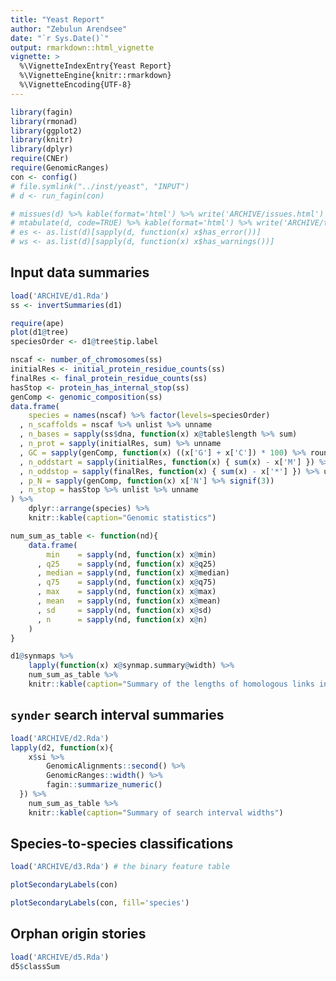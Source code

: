 ```yaml
---
title: "Yeast Report"
author: "Zebulun Arendsee"
date: "`r Sys.Date()`"
output: rmarkdown::html_vignette
vignette: >
  %\VignetteIndexEntry{Yeast Report}
  %\VignetteEngine{knitr::rmarkdown}
  %\VignetteEncoding{UTF-8}
---
```


```r
library(fagin)
library(rmonad)
library(ggplot2)
library(knitr)
library(dplyr)
require(CNEr)
require(GenomicRanges)
con <- config()
# file.symlink("../inst/yeast", "INPUT")
# d <- run_fagin(con)
```

```r
# missues(d) %>% kable(format='html') %>% write('ARCHIVE/issues.html')
# mtabulate(d, code=TRUE) %>% kable(format='html') %>% write('ARCHIVE/table.html')
# es <- as.list(d)[sapply(d, function(x) x$has_error())]
# ws <- as.list(d)[sapply(d, function(x) x$has_warnings())]
```

## Input data summaries

```r
load('ARCHIVE/d1.Rda')
ss <- invertSummaries(d1)
```

```r
require(ape)
plot(d1@tree)
speciesOrder <- d1@tree$tip.label
```

```r
nscaf <- number_of_chromosomes(ss)
initialRes <- initial_protein_residue_counts(ss)
finalRes <- final_protein_residue_counts(ss)
hasStop <- protein_has_internal_stop(ss)
genComp <- genomic_composition(ss)
data.frame(
    species = names(nscaf) %>% factor(levels=speciesOrder)
  , n_scaffolds = nscaf %>% unlist %>% unname
  , n_bases = sapply(ss$dna, function(x) x@table$length %>% sum)
  , n_prot = sapply(initialRes, sum) %>% unname
  , GC = sapply(genComp, function(x) ((x['G'] + x['C']) * 100) %>% round)
  , n_oddstart = sapply(initialRes, function(x) { sum(x) - x['M'] }) %>% unname
  , n_oddstop = sapply(finalRes, function(x) { sum(x) - x['*'] }) %>% unname
  , p_N = sapply(genComp, function(x) x['N'] %>% signif(3))
  , n_stop = hasStop %>% unlist %>% unname
) %>%
    dplyr::arrange(species) %>%
    knitr::kable(caption="Genomic statistics")
```

```r
num_sum_as_table <- function(nd){
    data.frame(
        min    = sapply(nd, function(x) x@min)
      , q25    = sapply(nd, function(x) x@q25)
      , median = sapply(nd, function(x) x@median)
      , q75    = sapply(nd, function(x) x@q75)
      , max    = sapply(nd, function(x) x@max)
      , mean   = sapply(nd, function(x) x@mean)
      , sd     = sapply(nd, function(x) x@sd)
      , n      = sapply(nd, function(x) x@n)
    )
}

d1@synmaps %>%
    lapply(function(x) x@synmap.summary@width) %>%
    num_sum_as_table %>%
    knitr::kable(caption="Summary of the lengths of homologous links in each synteny map")
```

## `synder` search interval summaries

```r
load('ARCHIVE/d2.Rda')
lapply(d2, function(x){
    x$si %>%
        GenomicAlignments::second() %>%
        GenomicRanges::width() %>%
        fagin::summarize_numeric()
  }) %>%
    num_sum_as_table %>%
    knitr::kable(caption="Summary of search interval widths")
```

## Species-to-species classifications

```r
load('ARCHIVE/d3.Rda') # the binary feature table
```

```r
plotSecondaryLabels(con)
```

```r
plotSecondaryLabels(con, fill='species')
```

## Orphan origin stories 

```r
load('ARCHIVE/d5.Rda')
d5$classSum
```
